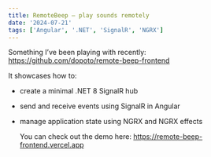 ```yaml
---
title: RemoteBeep — play sounds remotely
date: '2024-07-21'
tags: ['Angular', '.NET', 'SignalR', 'NGRX']
---
```


Something I’ve been playing with recently:
https://github.com/dopoto/remote-beep-frontend

It showcases how to:

- create a minimal .NET 8 SignalR hub
- send and receive events using SignalR in Angular
- manage application state using NGRX and NGRX effects

  You can check out the demo here:
  https://remote-beep-frontend.vercel.app
